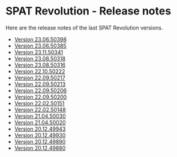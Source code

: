 # SPAT Revolution - Release notes

Here are the release notes of the last SPAT Revolution versions.

- [Version 23.06.50398](Appendix_D_release_notes/Appendix_D_release_notes_50398.md)
- [Version 23.06.50385](Appendix_D_release_notes/Appendix_D_release_notes_50385.md)
- [Version 23.11.50341](Appendix_D_release_notes/Appendix_D_release_notes_50341.md)
- [Version 23.08.50318](Appendix_D_release_notes/Appendix_D_release_notes_50318.md)
- [Version 23.08.50316](Appendix_D_release_notes/Appendix_D_release_notes_50316.md)
- [Version 22.10.50222](Appendix_D_release_notes/Appendix_D_release_notes_50222.md)
- [Version 22.09.50217](Appendix_D_release_notes/Appendix_D_release_notes_50219.md)
- [Version 22.09.50213](Appendix_D_release_notes/Appendix_D_release_notes_50213.md)
- [Version 22.09.50206](Appendix_D_release_notes/Appendix_D_release_notes_50206.md)
- [Version 22.09.50200](Appendix_D_release_notes/Appendix_D_release_notes_50200.md)
- [Version 22.02.50151](Appendix_D_release_notes/Appendix_D_release_notes_50151.md)
- [Version 22.02.50148](Appendix_D_release_notes/Appendix_D_release_notes_50148.md)
- [Version 21.04.50030](Appendix_D_release_notes/Appendix_D_release_notes_50030.md)
- [Version 21.04.50020](Appendix_D_release_notes/Appendix_D_release_notes_50020.md)
- [Version 20.12.49943](Appendix_D_release_notes/Appendix_D_release_notes_49943.md)
- [Version 20.12.49930](Appendix_D_release_notes/Appendix_D_release_notes_49930.md)
- [Version 20.12.49890](Appendix_D_release_notes/Appendix_D_release_notes_49890.md)
- [Version 20.12.49880](Appendix_D_release_notes/Appendix_D_release_notes_49880.md)
